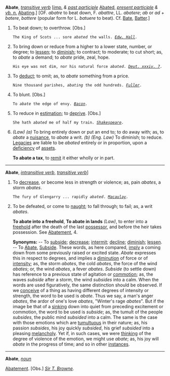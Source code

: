'''Abate''', ''[[transitive verb (part of speech)|transitive verb]]'' [''[[imp. (part of speech)|imp.]] & [[past participle (part of speech)|past participle]]'' [[Abated]], ''[[present participle (part of speech)|present participle]] & [[vb. n. (part of speech)|vb. n.]]'' [[Abating]].] [OF. ''abatre'' to beat down, F. ''abattre'', LL. ''abatere''; ''ab'' or ''ad'' + ''batere'', ''battere'' (popular form for L. ''batuere'' to beat). Cf. [[Bate]], [[Batter]].]

<ol>
<li>To beat down; to overthrow. [Obs.]

<code>The King of Scots ... sore ''abated'' the walls. ''[[Edw. Hall (source)|Edw. Hall]].''</code>

<li> To bring down or reduce from a higher to a lower state, number, or degree; to [[lessen]]; to [[diminish]]; to contract; to moderate; to cut short; as, to ''abate'' a demand; to ''abate'' pride, zeal, hope.

<code>His eye was not dim, nor his natural force ''abated''. ''[[Deut. xxxiv. 7 (source)|Deut. xxxiv. 7]].''</code>

<li> To [[deduct]]; to omit; as, to ''abate'' something from a price.

<code>Nine thousand parishes, ''abating'' the odd hundreds. ''[[Fuller (source)|Fuller]].''</code>

<li> To blunt. [Obs.]

<code>To ''abate'' the edge of envy. ''[[Bacon (source)|Bacon]].''</code>

<li> To reduce in [[estimation]]; to [[deprive]]. [Obs.]

<code>She hath ''abated'' me of half my train. ''[[Shakespeare (source)|Shakespeare]].''</code>

<li> ''(Law)'' ''(a)'' To bring entirely down or put an end to; to do away with; as, to ''abate'' a [[nuisance]], to ''abate'' a writ. ''(b)'' ''(Eng. Law)'' To diminish; to reduce. [[Legacies]] are liable to be ''abated'' entirely or in proportion, upon a [[deficiency]] of [[assets]].

'''To abate a tax''', to [[remit]] it either wholly or in part.
</ol>
-----
'''Abate''', ''[[intransitive verb (part of speech)|intransitive verb]]'', ''[[transitive verb (part of speech)|transitive verb]]'']

<ol>
<li>To [[decrease]], or become less in strength or violence; as, pain ''abates'', a storm ''abates''.

<code>The fury of Glengarry ... rapidly ''abated''. ''[[Macaulay (source)|Macaulay]].''</code>

<li> To be defeated, or come to [[naught]]; to fall through; to fail; as, a writ ''abates''.

'''To abate into a freehold''', '''To abate in lands''' ''(Law)'', to enter into a [[freehold]] after the death of the last [[possessor]], and before the heir takes possession. See [[Abatement]], 4.

'''Synonyms:''' -- To [[subside]]; [[decrease]]; [[intermit]]; [[decline]]; [[diminish]]; [[lessen]]. -- To [[Abate]], [[Subside]]. These words, as here compared, [[imply]] a coming down from some previously raised or excited state. ''Abate'' expresses this in respect to degrees, and implies a [[diminution]] of force or of [[intensity]]; as, the storm ''abates'', the cold ''abates'', the force of the wind ''abates''; or, the wind ''abates'', a fever ''abates''. ''Subside'' (to settle down) has reference to a previous state of agitation or [[commotion]]; as, the waves ''subside'' after a storm, the wind ''subsides'' into a calm. When the words are used figuratively, the same distinction should be observed. If we [[conceive]] of a thing as having different degrees of intensity or strength, the word to be used is ''abate''. Thus we say, a man's anger ''abates'', the ardor of one's love ''abates'', "Winter's rage ''abates''". But if the image be that of a [[sinking]] down into quiet from preceding excitement or commotion, the word to be used is ''subside''; as, the tumult of the people ''subsides'', the public mind ''subsided'' into a calm. The same is the case with those emotions which are [[tumultuous]] in their nature; as, his passion ''subsides'', his joy quickly ''subsided'', his grief ''subsided'' into a pleasing [[melancholy]]. Yet if, in such cases, we were [[thinking]] of the degree of violence of the emotion, we might use ''abate''; as, his joy will ''abate'' in the progress of time; and so in other [[instances]].
</ol>
-----
'''Abate''', ''[[noun (part of speech)|noun]]''

[[Abatement]]. [Obs.] ''[[Sir T. Browne (source)|Sir T. Browne]].''